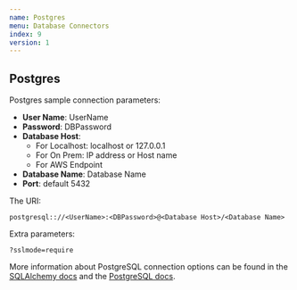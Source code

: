 ```yaml
---
name: Postgres
menu: Database Connectors 
index: 9
version: 1
---
```


Postgres
-------------

Postgres sample connection parameters:

* **User Name**: UserName
* **Password**: DBPassword
* **Database Host**:
    * For Localhost: localhost or 127.0.0.1
    * For On Prem: IP address or Host name
    * For AWS Endpoint
* **Database Name**: Database Name
* **Port**: default 5432

The URI:

```
postgresql:://<UserName>:<DBPassword>@<Database Host>/<Database Name>
```
Extra parameters:

```
?sslmode=require
```

More information about PostgreSQL connection options can be found in the [SQLAlchemy docs](https://docs.sqlalchemy.org/en/13/dialects/postgresql.html#module-sqlalchemy.dialects.postgresql.psycopg2) and the [PostgreSQL docs](https://www.postgresql.org/docs/9.1/libpq-connect.html#LIBPQ-PQCONNECTDBPARAMS).